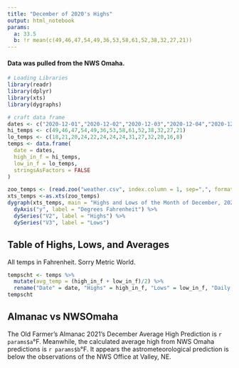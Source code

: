 ---
title: "December of 2020's Highs"
output: html_notebook
params:
  a: 33.5
  b: !r mean(c(49,46,47,54,49,36,53,58,61,52,38,32,27,21))
---

#### Data was pulled from the NWS Omaha.

```{r warning=FALSE,message=FALSE,echo=FALSE}
# Loading Libraries
library(readr)
library(dplyr)
library(xts)
library(dygraphs)
```

```{r message=FALSE,echo=FALSE}
# craft data frame
dates <- c("2020-12-01","2020-12-02","2020-12-03","2020-12-04","2020-12-05","2020-12-06","2020-12-07","2020-12-08","2020-12-09","2020-12-10","2020-12-11","2020-12-12","2020-12-13","2020-12-14")
hi_temps <- c(49,46,47,54,49,36,53,58,61,52,38,32,27,21)
lo_temps <- c(18,21,20,24,22,24,24,24,31,27,32,20,16,8)
temps <- data.frame(
  date = dates,
  high_in_f = hi_temps,
  low_in_f = lo_temps,
  stringsAsFactors = FALSE
)
```

```{r echo=FALSE}
zoo_temps <- (read.zoo("weather.csv", index.column = 1, sep=",", format="%Y-%m-%d"))
xts_temps <-as.xts(zoo_temps)
dygraph(xts_temps, main = "Highs and Lows of the Month of December, 2020") %>%
  dyAxis("y", label = "Degrees Fahrenheit") %>%
  dySeries("V2", label = "Highs") %>%
  dySeries("V3", label = "Lows")
```
## Table of Highs, Lows, and Averages
All temps in Fahrenheit. Sorry Metric World.
```{r echo=FALSE}
tempscht <- temps %>%
  mutate(avg_temp = (high_in_f + low_in_f)/2) %>%
  rename("Date" = date, "Highs" = high_in_f, "Lows" = low_in_f, "Daily Avg" = avg_temp)
tempscht
```
## Almanac vs NWSOmaha

The Old Farmer's Almanac 2021's December Average High Prediction is `r params$a`°F. Meanwhile, the calculated average high from NWS Omaha predictions is `r params$b`°F. It appears the astrometeorological prediction is below the observations of the NWS Office at Valley, NE.